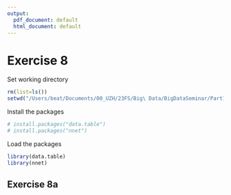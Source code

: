 ```yaml
---
output:
  pdf_document: default
  html_document: default
---
```


# Exercise 8

Set working directory
```r
rm(list=ls())
setwd("/Users/beat/Documents/00_UZH/23FS/Big\ Data/BigDataSeminar/Part1/")
```

Install the packages
```r
# install.packages("data.table")
# install.packages("nnet")
```


Load the packages
```r
library(data.table)
library(nnet)
```


## Exercise 8a
